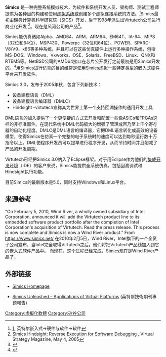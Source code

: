 '''Simics''' 是一种完整系统模拟技术，为软件和系统开发人员、架构师、测试工程师提供为各种目的构建和使用[[虚拟系统|虚拟系统]]或创建多个虚拟连接系统的方法。<ref>[http://www.intel.com/p/zh_CN/embedded/hwsw/software/simics#overview], 英特尔嵌入式->硬件与软件->软件</ref>Simics最初由瑞典计算机科学研究院（SICS）开发，后于1998年派生出Virtutech公司进行商业化开发 <ref>[http://www.virtual-strategy.com/article/articleview/842/1/2 Simics Hindsight: Reverse Execution for Software Debugging] {{Wayback|url=http://www.virtual-strategy.com/article/articleview/842/1/2 |date=20070624190753 }}, Virtual Strategy Magazine, May 4, 2005</ref>。现在是风河公司的产品<ref>{{Cite web |url=http://www.windriver.com/products/simics/ |title=存档副本 |accessdate=2012-08-21 |archive-date=2012-08-15 |archive-url=https://web.archive.org/web/20120815121625/http://www.windriver.com/products/simics/ |dead-url=no }}</ref>。

Simics能仿真诸如Alpha、AMD64、ARM、ARM64、EM64T、IA-64、MIPS（32位和64位）、MSP430、Powerpc（32位和64位）、POWER、SPARC-V8/V9、x86等多种系统，并且可以在这些仿真硬件上运行多种操作系统，包括MS-DOS、Windows、Vxworks、OSE、Solaris、FreeBSD、Linux、QNX和RTEMS等。NetBSD公司的AMD64接口在芯片公开发行之前最初是用Simics开发的。<ref>{{Cite web |url=http://netbsd.org/Ports/amd64/ |title=Simics used to port an OS |accessdate=2008-03-27 |archive-date=2008-04-06 |archive-url=https://web.archive.org/web/20080406022829/http://www.netbsd.org/ports/amd64/ |dead-url=no }}</ref>用Simics进行仿真的目的经常是使用Simics虚拟一些特定类型的嵌入式硬件平台来开发软件。

Simics 3.0，发布于2005年秋，包含下列新技术：

*设备建模语言（DML）
*设备建模语言编译器（DMLC）
*Hindsight -virtutech宣称其为世界上第一个支持回溯操作的通用开发工具

DML语言的加入提供了一个更便捷的方式去开发和配置一些像ASICs和FPGAs这样的非标准器件。在现代系统中DML代码极大的增强了管理成百乃至上千个寄存器的自动化程度。DMLC是DML语言的编译器，它把DML语言转化成高效的设备模型，使得Simics在仿真一个完整的电子系统时的速度可以达到每秒运行数十万指令以上。DML使程序开发员可以提早进行程序开发，从而节约时间并且削减了产品的开发周期。

Virtutech已经把Simics 3.0纳入了Eclipse框架。对于用Eclipse作为他们的[[集成开发环境|集成开发环境]]（IDE）的客户来说，Simics能提供全系统仿真，包括回溯调试和Hindsight执行功能。

目前Simics的最新版本是5.0，同时支持Windows和Linux平台。

== 来源参考 ==
<references/>
"On February 5, 2010, Wind River, a wholly owned subsidiary of Intel Corporation, 
announced it will add the Virtutech product line to its embedded software product
portfolio after the completion of Intel Corporation's acquisition of Virtutech. Read the
press release. This process is now complete and Simics is now a Wind River product."
From https://www.simics.net/{{Wayback|url=https://www.simics.net/ |date=20101231021306 }}
在2010年2月5日，Wind River，Intel旗下的一个全资子公司宣布，当Intel完全取得Virtutech之后，他们将把Virtutech产品线加入到它的嵌入式软件产品中。
而现在，这个过程已经完成，Simics现在是Wind River产品了。

== 外部链接 ==
* {{en}} [http://www.virtutech.com/products/ Simics Homepage]{{Wayback|url=http://www.virtutech.com/products/ |date=20070927082514 }}
* {{en}} [https://archive.is/20131210052527/https://noggin.intel.com/technology-journal/2013/172/simics-unleashed-%E2%80%93-applications-virtual-platforms Simics Unleashed – Applications of Virtual Platforms] (英特爾技術期刊專題報告)

[[Category:虛擬化軟體|Category:虛擬化軟體]]
[[Category:矽谷公司|Category:矽谷公司]]